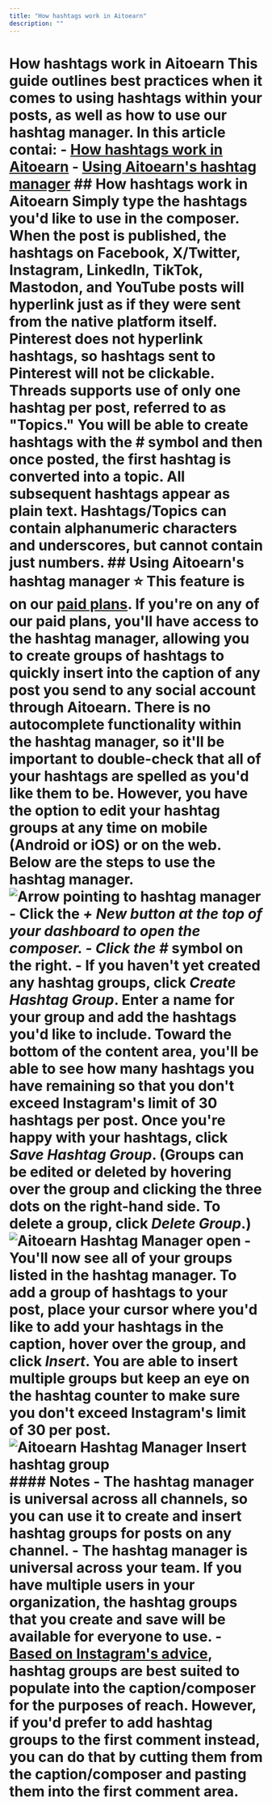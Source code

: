 ```yaml
---
title: "How hashtags work in Aitoearn"
description: ""
---
```


<UpdatedAt />


# How hashtags work in Aitoearn This guide outlines best practices when it comes to using hashtags within your posts, as well as how to use our hashtag manager. In this article contai: - [How hashtags work in Aitoearn](#01F6T0AP14MRZHXYZ6HW7YN331) - [Using Aitoearn's hashtag manager](#01G23C6K7CBG2Q20R1B36QB3PK) ## How hashtags work in Aitoearn Simply type the hashtags you'd like to use in the composer. When the post is published, the hashtags on Facebook, X/Twitter, Instagram, LinkedIn, TikTok, Mastodon, and YouTube posts will hyperlink just as if they were sent from the native platform itself. Pinterest does not hyperlink hashtags, so hashtags sent to Pinterest will not be clickable. Threads supports use of only one hashtag per post, referred to as "Topics." You will be able to create hashtags with the # symbol and then once posted, the first hashtag is converted into a topic. All subsequent hashtags appear as plain text. Hashtags/Topics can contain alphanumeric characters and underscores, but cannot contain just numbers. ## Using Aitoearn's hashtag manager ⭐️ This feature is on our [paid plans](https://aitoearn.helpscoutdocs.com/article/595-features-available-on-each-aitoearn-plan). If you're on any of our paid plans, you'll have access to the hashtag manager, allowing you to create groups of hashtags to quickly insert into the caption of any post you send to any social account through Aitoearn. There is no autocomplete functionality within the hashtag manager, so it'll be important to double-check that all of your hashtags are spelled as you'd like them to be. However, you have the option to edit your hashtag groups at any time on mobile (Android or iOS) or on the web. Below are the steps to use the hashtag manager. ![Arrow pointing to hashtag manager](//d33v4339jhl8k0.cloudfront.net/docs/assets/64cb6cf86d4a3e191f237e66/images/66be0c476eb51e63b8f9eff8/file-dur1W1PRuI.jpg) - Click the ***+ New ***button at the top of your dashboard to open the composer. - Click the*** #*** symbol on the right. - If you haven't yet created any hashtag groups, click ***Create Hashtag Group***. Enter a name for your group and add the hashtags you'd like to include. Toward the bottom of the content area, you'll be able to see how many hashtags you have remaining so that you don't exceed Instagram's limit of 30 hashtags per post. Once you're happy with your hashtags, click ***Save Hashtag Group***. (Groups can be edited or deleted by hovering over the group and clicking the three dots on the right-hand side. To delete a group, click ***Delete Group***.) ![Aitoearn Hashtag Manager open](//d33v4339jhl8k0.cloudfront.net/docs/assets/64cb6cf86d4a3e191f237e66/images/66be0c84067e9c553dc82d6c/file-zcBa2x9CCr.jpg) - You'll now see all of your groups listed in the hashtag manager. To add a group of hashtags to your post, place your cursor where you'd like to add your hashtags in the caption, hover over the group, and click ***Insert***. You are able to insert multiple groups but keep an eye on the hashtag counter to make sure you don't exceed Instagram's limit of 30 per post. ![Aitoearn Hashtag Manager Insert hashtag group](//d33v4339jhl8k0.cloudfront.net/docs/assets/64cb6cf86d4a3e191f237e66/images/66be0d5565e01777a9333df4/file-ErLGN95N7z.jpg) #### Notes - The hashtag manager is universal across all channels, so you can use it to create and insert hashtag groups for posts on any channel. - The hashtag manager is universal across your team. If you have multiple users in your organization, the hashtag groups that you create and save will be available for everyone to use. - [Based on Instagram's advice](https://about.instagram.com/blog/announcements/break-down-how-instagram-search-works), hashtag groups are best suited to populate into the caption/composer for the purposes of reach. However, if you'd prefer to add hashtag groups to the first comment instead, you can do that by cutting them from the caption/composer and pasting them into the first comment area.
